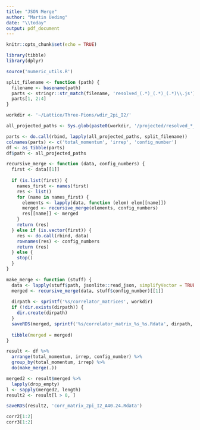 ```yaml
---
title: "JSON Merge"
author: "Martin Ueding"
date: "\\today"
output: pdf_document
---
```


```r
knitr::opts_chunk$set(echo = TRUE)

library(tibble)
library(dplyr)

source('numeric_utils.R')
```

```r
split_filename <- function (path) {
  filename <- basename(path)
  parts <- stringr::str_match(filename, 'resolved_(.*)_(.*)_(.*)\\.js')
  parts[1, 2:4]
}
```


```r
workdir <- '~/Lattice/Three-Pions/wdir_2pi_I2/'
```

```r
all_projected_paths <- Sys.glob(paste0(workdir, '/projected/resolved_*_*_*.js'))
```

```r
parts <- do.call(rbind, lapply(all_projected_paths, split_filename))
colnames(parts) <- c('total_momentum', 'irrep', 'config_number')
df <- as_tibble(parts)
df$path <- all_projected_paths
```

```r
recursive_merge <- function (data, config_numbers) {
  first <- data[[1]]
  
  if (is.list(first)) {
    names_first <- names(first)
    res <- list()
    for (name in names_first) {
      elements <- lapply(data, function (elem) elem[[name]])
      merged <- recursive_merge(elements, config_numbers)
      res[[name]] <- merged
    }
    return (res)
  } else if (is.vector(first)) {
    res <- do.call(rbind, data)
    rownames(res) <- config_numbers
    return (res)
  } else {
    stop()
  }
}

make_merge <- function (stuff) {
  data <- lapply(stuff$path, jsonlite::read_json, simplifyVector = TRUE)
  merged <- recursive_merge(data, stuff$config_number)[[1]]
  
  dirpath <- sprintf('%s/correlator_matrices', workdir)
  if (!dir.exists(dirpath)) {
    dir.create(dirpath)
  }
  saveRDS(merged, sprintf('%s/correlator_matrix_%s_%s.Rdata', dirpath, stuff$total_momentum[1], stuff$irrep[1]))
                          
  tibble(merged = merged)
}

result <- df %>%
  arrange(total_momentum, irrep, config_number) %>%
  group_by(total_momentum, irrep) %>%
  do(make_merge(.))
```

```r
merged2 <- result$merged %>%
  lapply(drop_empty)
l <- sapply(merged2, length)
result2 <- result[l > 0, ]
```

```r
saveRDS(result2, 'corr_matrix_2pi_I2_A40.24.Rdata')
```

```r
corr2[1:2]
corr3[1:2]
```

